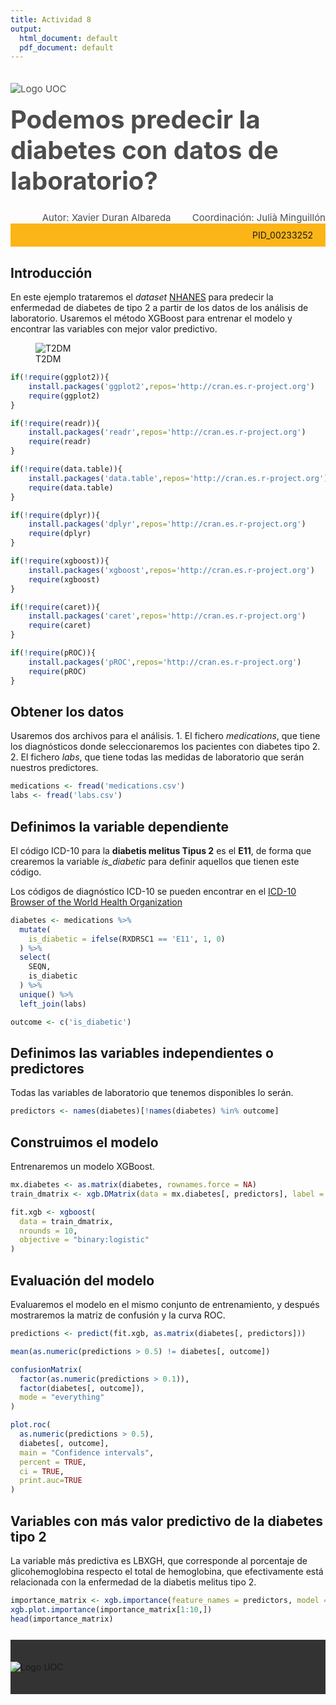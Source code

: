 ```yaml
---
title: Actividad 8
output:
  html_document: default
  pdf_document: default
---
```




<!--Header-->
<div><div class="row" style="color: #4D4D4D;font-size: 15px;padding-bottom: 20px"><div class="col-md-7"><img src="http://materials.cv.uoc.edu/cdocent/common/img/logo-uoc.png" alt="Logo UOC" class="img-responsive" style="margin:20px 0px 0px"></div><div class="col-md-5"><h1 style="margin:15px 0px 0px;font-size: 40px;">Podemos predecir la diabetes con datos de laboratorio?</h1><div style="text-align:left;margin-top: 5px;"></div></div></div>


<div class="row" style="color: #4D4D4D;font-size: 15px;padding-bottom: 20px background: #FCB517"><div style="text-align:right;">Autor: Xavier Duran Albareda <span style="margin-left: 30px;">Coordinación: Julià Minguillón</span></div></div>


<div class="row" style="background: #FCB517;padding: 10px 20px;"><div style="text-align:right;">PID_00233252 </div></div>

## Introducción

En este ejemplo trataremos el _dataset_ [NHANES](https://www.kaggle.com/cdc/national-health-and-nutrition-examination-survey) para predecir la enfermedad de diabetes de tipo 2 a partir de los datos de los análisis de laboratorio. Usaremos el método XGBoost para entrenar el modelo y encontrar las variables con mejor valor predictivo.

![T2DM](https://modernrx.files.wordpress.com/2016/12/diabetes0.png)

```r
if(!require(ggplot2)){
    install.packages('ggplot2',repos='http://cran.es.r-project.org')
    require(ggplot2)
}

if(!require(readr)){
    install.packages('readr',repos='http://cran.es.r-project.org')
    require(readr)
}

if(!require(data.table)){
    install.packages('data.table',repos='http://cran.es.r-project.org')
    require(data.table)
}

if(!require(dplyr)){
    install.packages('dplyr',repos='http://cran.es.r-project.org')
    require(dplyr)
}

if(!require(xgboost)){
    install.packages('xgboost',repos='http://cran.es.r-project.org')
    require(xgboost)
}

if(!require(caret)){
    install.packages('caret',repos='http://cran.es.r-project.org')
    require(caret)
}

if(!require(pROC)){
    install.packages('pROC',repos='http://cran.es.r-project.org')
    require(pROC)
}
```

## Obtener los datos

Usaremos dos archivos para el análisis.
1. El fichero _medications_, que tiene los diagnósticos donde seleccionaremos los pacientes con diabetes tipo 2.
2. El fichero _labs_, que tiene todas las medidas de laboratorio que serán nuestros predictores.

```r
medications <- fread('medications.csv')
labs <- fread('labs.csv')
```

## Definimos la variable dependiente

El código ICD-10 para la __diabetis melitus Tipus 2__ es el __E11__, de forma que crearemos la variable _is_diabetic_ para definir aquellos que tienen este código.

Los códigos de diagnóstico ICD-10 se pueden encontrar en el [ICD-10 Browser of the World Health Organization](http://apps.who.int/classifications/icd10/browse/2010/en#/E11)

```r
diabetes <- medications %>%
  mutate(
    is_diabetic = ifelse(RXDRSC1 == 'E11', 1, 0)
  ) %>%
  select(
    SEQN,
    is_diabetic
  ) %>%
  unique() %>%
  left_join(labs)

outcome <- c('is_diabetic')
```

## Definimos las variables independientes o predictores

Todas las variables de laboratorio que tenemos disponibles lo serán.

```r
predictors <- names(diabetes)[!names(diabetes) %in% outcome]
```

## Construimos el modelo

Entrenaremos un modelo XGBoost.

```r
mx.diabetes <- as.matrix(diabetes, rownames.force = NA)
train_dmatrix <- xgb.DMatrix(data = mx.diabetes[, predictors], label = mx.diabetes[, outcome])

fit.xgb <- xgboost(
  data = train_dmatrix,
  nrounds = 10,
  objective = "binary:logistic"
)
```

## Evaluación del modelo

Evaluaremos el modelo en el mismo conjunto de entrenamiento, y después mostraremos la matriz de confusión y la curva ROC.

```r
predictions <- predict(fit.xgb, as.matrix(diabetes[, predictors]))
```

```r
mean(as.numeric(predictions > 0.5) != diabetes[, outcome])
```

```r
confusionMatrix(
  factor(as.numeric(predictions > 0.1)),
  factor(diabetes[, outcome]),
  mode = "everything"
)
```

```r
plot.roc(
  as.numeric(predictions > 0.5),
  diabetes[, outcome],
  main = "Confidence intervals",
  percent = TRUE,
  ci = TRUE,
  print.auc=TRUE
)
```

## Variables con más valor predictivo de la diabetes tipo 2

La variable más predictiva es LBXGH, que corresponde al porcentaje de glicohemoglobina respecto el total de hemoglobina, que efectivamente está relacionada con la enfermedad de la diabetis melitus tipo 2.

```r
importance_matrix <- xgb.importance(feature_names = predictors, model = fit.xgb)
xgb.plot.importance(importance_matrix[1:10,])
head(importance_matrix)
```

<!--Footer-->
 <div style="background: #333333;padding: 35px 0px;margin-top: 25px;"><div class="row"><div class="col-sm-12"><img src="http://materials.cv.uoc.edu/cdocent/common/img/logo-uoc-bottom.png" alt="Logo UOC" class="img-responsive" style="margin: 0 auto; display: block;"></div></div></div>
<!--/Footer-->

